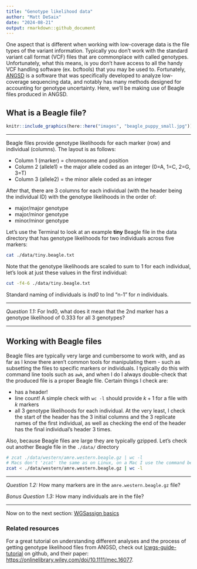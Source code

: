 ```yaml
---
title: "Genotype likelihood data"
author: "Matt DeSaix"
date: "2024-08-21"
output: rmarkdown::github_document
---
```


One aspect that is different when working with low-coverage data is the file types of the variant information. Typically you don't work with the standard variant call format (VCF) files that are commonplace with called genotypes. Unfortunately, what this means, is you don't have access to all the handy VCF handling software (ex. bcftools) that you may be used to. Fortunately, [ANGSD](http://www.popgen.dk/angsd/index.php/ANGSD) is a software that was specifically developed to analyze low-coverage sequencing data, and notably has many methods designed for accounting for genotype uncertainty. Here, we'll be making use of Beagle files produced in ANGSD. 

## What is a Beagle file?

```r
knitr::include_graphics(here::here("images", "beagle_puppy_small.jpg"))
```

************************************

Beagle files provide genotype likelihoods for each marker (row) and individual (columns). The layout is as follows:

-  Column 1 (marker) = chromosome and position
-  Column 2 (allele1) = the major allele coded as an integer (0=A, 1=C, 2=G, 3=T)
-  Column 3 (allele2) = the minor allele coded as an integer 

After that, there are 3 columns for each individual (with the header being the individual ID) with the genotype likelihoods in the order of:

-  major/major genotype
-  major/minor genotype
-  minor/minor genotype

Let's use the Terminal to look at an example **tiny** Beagle file in the data directory that has genotype likelihoods for two individuals across five markers:


```sh
cat ./data/tiny.beagle.txt
```

Note that the genotype likelihoods are scaled to sum to 1 for each individual, let's look at just these values in the first individual:

```sh
cut -f4-6 ./data/tiny.beagle.txt
```

Standard naming of individuals is *Ind0* to Ind "n-1" for $n$ individuals.

************************************

*Question 1.1:* For Ind0, what does it mean that the 2nd marker has a genotype likelihood of $0.333$ for all 3 genotypes?

************************************

## Working with Beagle files

Beagle files are typically very large and cumbersome to work with, and as far as I know there aren't common tools for manipulating them - such as subsetting the files to specific markers or individuals. I typically do this with command line tools such as `awk`, and when I do I always double-check that the produced file is a proper Beagle file. Certain things I check are:

-  has a header!
-  line count! A simple check with `wc -l` should provide $k+1$ for a file with $k$ markers
-  all 3 genotype likelihoods for each individual. At the very least, I check the start of the header has the 3 initial columns and the 3 replicate names of the first individual, as well as checking the end of the header has the final individual's header 3 times.

Also, because Beagle files are large they are typically gzipped. Let's check out another Beagle file in the `./data/` directory

```sh
# zcat ./data/western/amre.western.beagle.gz | wc -l
# Macs don't 'zcat' the same as on Linux, on a Mac I use the command below
zcat < ./data/western/amre.western.beagle.gz | wc -l
```


************************************

*Question 1.2:* How many markers are in the `amre.western.beagle.gz` file? 

*Bonus Question 1.3:* How many individuals are in the file?

************************************


Now on to the next section: [WGSassign basics](./02-wgsassign-basics.md)


### Related resources 

For a great tutorial on understanding different analyses and the process of getting genotype likelihood files from ANGSD, check out [lcwgs-guide-tutorial](https://github.com/nt246/lcwgs-guide-tutorial) on github, and their paper: <https://onlinelibrary.wiley.com/doi/10.1111/mec.16077>.

